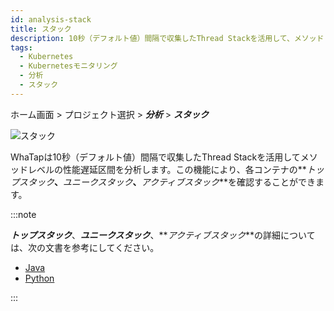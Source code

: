 ```yaml
---
id: analysis-stack
title: スタック
description: 10秒（デフォルト値）間隔で収集したThread Stackを活用して、メソッドレベルの性能遅延区間を分析します。
tags:
  - Kubernetes
  - Kubernetesモニタリング
  - 分析
  - スタック
---
```


ホーム画面 > プロジェクト選択 > **_分析_** > **_スタック_**

![スタック](https://img.whatap.io/media/images/whatap_kubernetes_analysis_stack.png)

WhaTapは10秒（デフォルト値）間隔で収集したThread Stackを活用してメソッドレベルの性能遅延区間を分析します。この機能により、各コンテナの**_トップスタック_**、**_ユニークスタック_**、**_アクティブスタック_**を確認することができます。

:::note

**_トップスタック_**、**_ユニークスタック_**、**_アクティブスタック_**の詳細については、次の文書を参考にしてください。

-   [Java](../java/analysis-apm)
-   [Python](../python/analysis-apm)

:::

<!--

탑스택
스택 트레이스 상의 각 Step 기준으로, Step과 Step 간의 호출 비율을 백분율로 분석한 정보

유니크 스택
Stack Trace 전체의 Hash 값 기준의 산출 결과로 전체 Step이 동일한 호출 비율을 백분율로 분석한 정보

액티브 스택
진행 중인 트랜잭션을 액티브 트랜잭션. 액티브 트랜잭션에서 정기적으로 덤프한 스택이 액티브 스택

-->

